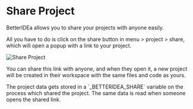 
# Share Project

BetterIDEa allows you to share your projects with anyone easily.

All you have to do is click on the share button in menu > project > share, which will open a popup with a link to your project.

![Share Project](../../assets/images/share-project.png)

You can share this link with anyone, and when they open it, a new project will be created in their workspace with the same files and code as yours.

<Callout type="info" emoji="ℹ️">
    The project data gets stored in a `_BETTERIDEA_SHARE` variable on the process which shared the project. The same data is read when someone opens the shared link.
</Callout>
